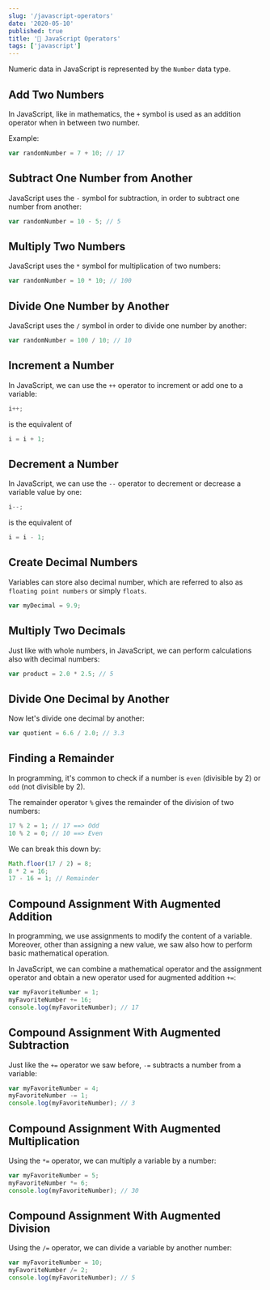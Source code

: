 ```yaml
---
slug: '/javascript-operators'
date: '2020-05-10'
published: true
title: '🧮 JavaScript Operators'
tags: ['javascript']
---
```


Numeric data in JavaScript is represented by the `Number` data type.

## Add Two Numbers

In JavaScript, like in mathematics, the `+` symbol is used as an addition operator when in between two number.

Example:

```js
var randomNumber = 7 + 10; // 17
```

## Subtract One Number from Another

JavaScript uses the `-` symbol for subtraction, in order to subtract one number from another:

```js
var randomNumber = 10 - 5; // 5
```

## Multiply Two Numbers

JavaScript uses the `*` symbol for multiplication of two numbers:

```js
var randomNumber = 10 * 10; // 100
```

## Divide One Number by Another

JavaScript uses the `/` symbol in order to divide one number by another:

```js
var randomNumber = 100 / 10; // 10
```

## Increment a Number

In JavaScript, we can use the `++` operator to increment or add one to a variable:

```js
i++;
```

is the equivalent of

```js
i = i + 1;
```

## Decrement a Number

In JavaScript, we can use the `--` operator to decrement or decrease a variable value by one:

```js
i--;
```

is the equivalent of

```js
i = i - 1;
```

## Create Decimal Numbers

Variables can store also decimal number, which are referred to also as `floating point numbers` or simply `floats`.

```js
var myDecimal = 9.9;
```

## Multiply Two Decimals

Just like with whole numbers, in JavaScript, we can perform calculations also with decimal numbers:

```js
var product = 2.0 * 2.5; // 5
```

## Divide One Decimal by Another

Now let's divide one decimal by another:

```js
var quotient = 6.6 / 2.0; // 3.3
```

## Finding a Remainder

In programming, it's common to check if a number is `even` (divisible by 2) or `odd` (not divisible by 2).

The remainder operator `%` gives the remainder of the division of two numbers:

```js
17 % 2 = 1; // 17 ==> Odd
10 % 2 = 0; // 10 ==> Even
```

We can break this down by:

```js
Math.floor(17 / 2) = 8;
8 * 2 = 16;
17 - 16 = 1; // Remainder
```

## Compound Assignment With Augmented Addition

In programming, we use assignments to modify the content of a variable.
Moreover, other than assigning a new value, we saw also how to perform basic mathematical operation.

In JavaScript, we can combine a mathematical operator and the assignment operator and obtain a new operator used for augmented addition `+=`:

```js
var myFavoriteNumber = 1;
myFavoriteNumber += 16;
console.log(myFavoriteNumber); // 17
```

## Compound Assignment With Augmented Subtraction

Just like the `+=` operator we saw before, `-=` subtracts a number from a variable:

```js
var myFavoriteNumber = 4;
myFavoriteNumber -= 1;
console.log(myFavoriteNumber); // 3
```

## Compound Assignment With Augmented Multiplication

Using the `*=` operator, we can multiply a variable by a number:

```js
var myFavoriteNumber = 5;
myFavoriteNumber *= 6;
console.log(myFavoriteNumber); // 30
```

## Compound Assignment With Augmented Division

Using the `/=` operator, we can divide a variable by another number:

```js
var myFavoriteNumber = 10;
myFavoriteNumber /= 2;
console.log(myFavoriteNumber); // 5
```
